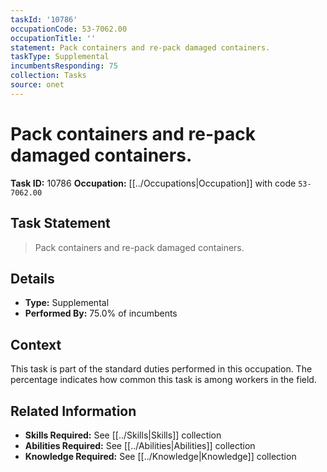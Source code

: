 ```yaml
---
taskId: '10786'
occupationCode: 53-7062.00
occupationTitle: ''
statement: Pack containers and re-pack damaged containers.
taskType: Supplemental
incumbentsResponding: 75
collection: Tasks
source: onet
---
```

# Pack containers and re-pack damaged containers.

**Task ID:** 10786
**Occupation:** [[../Occupations|Occupation]] with code `53-7062.00`

## Task Statement

> Pack containers and re-pack damaged containers.

## Details

- **Type:** Supplemental
- **Performed By:** 75.0% of incumbents

## Context

This task is part of the standard duties performed in this occupation. The percentage indicates how common this task is among workers in the field.

## Related Information

- **Skills Required:** See [[../Skills|Skills]] collection
- **Abilities Required:** See [[../Abilities|Abilities]] collection
- **Knowledge Required:** See [[../Knowledge|Knowledge]] collection
